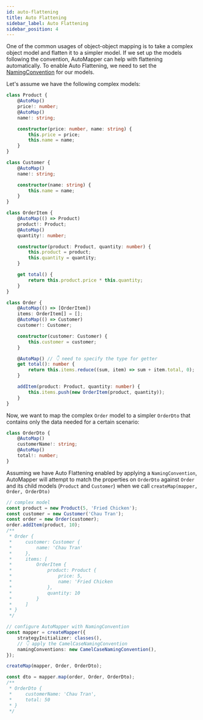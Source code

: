 ```yaml
---
id: auto-flattening
title: Auto Flattening
sidebar_label: Auto Flattening
sidebar_position: 4
---
```


One of the common usages of object-object mapping is to take a complex object model and flatten it to a simpler model. If we set up the models following the convention, AutoMapper can help with flattening automatically. To enable Auto Flattening, we need to set the [NamingConvention](./naming-convention) for our models.

Let's assume we have the following complex models:

```ts
class Product {
    @AutoMap()
    price!: number;
    @AutoMap()
    name!: string;

    constructor(price: number, name: string) {
        this.price = price;
        this.name = name;
    }
}

class Customer {
    @AutoMap()
    name!: string;

    constructor(name: string) {
        this.name = name;
    }
}

class OrderItem {
    @AutoMap(() => Product)
    product!: Product;
    @AutoMap()
    quantity!: number;

    constructor(product: Product, quantity: number) {
        this.product = product;
        this.quantity = quantity;
    }

    get total() {
        return this.product.price * this.quantity;
    }
}

class Order {
    @AutoMap(() => [OrderItem])
    items: OrderItem[] = [];
    @AutoMap(() => Customer)
    customer!: Customer;

    constructor(customer: Customer) {
        this.customer = customer;
    }

    @AutoMap() // 👇 need to specify the type for getter
    get total(): number {
        return this.items.reduce((sum, item) => sum + item.total, 0);
    }

    addItem(product: Product, quantity: number) {
        this.items.push(new OrderItem(product, quantity));
    }
}
```

Now, we want to map the complex `Order` model to a simpler `OrderDto` that contains only the data needed for a certain scenario:

```ts
class OrderDto {
    @AutoMap()
    customerName!: string;
    @AutoMap()
    total!: number;
}
```

Assuming we have Auto Flattening enabled by applying a `NamingConvention`, AutoMapper will attempt to match the properties on `OrderDto` against `Order` and its child models (`Product` and `Customer`) when we call `createMap(mapper, Order, OrderDto)`

```ts
// complex model
const product = new Product(5, 'Fried Chicken');
const customer = new Customer('Chau Tran');
const order = new Order(customer);
order.addItem(product, 10);
/**
 * Order {
 *     customer: Customer {
 *         name: 'Chau Tran'
 *     },
 *     items: [
 *         OrderItem {
 *             product: Product {
 *                 price: 5,
 *                 name: 'Fried Chicken
 *             },
 *             quantity: 10
 *         }
 *     ]
 * }
 */

// configure AutoMapper with NamingConvention
const mapper = createMapper({
    strategyInitializer: classes(),
    // 👇 apply the CamelCaseNamingConvention
    namingConventions: new CamelCaseNamingConvention(),
});

createMap(mapper, Order, OrderDto);

const dto = mapper.map(order, Order, OrderDto);
/**
 * OrderDto {
 *     customerName: 'Chau Tran',
 *     total: 50
 * }
 */
```
